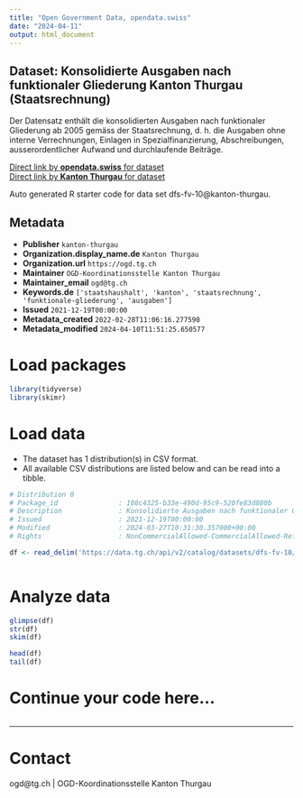 ```yaml
---
title: "Open Government Data, opendata.swiss"
date: "2024-04-11"
output: html_document
---
```


## Dataset: Konsolidierte Ausgaben nach funktionaler Gliederung Kanton Thurgau (Staatsrechnung)

Der Datensatz enthält die konsolidierten Ausgaben nach funktionaler Gliederung ab 2005 gemäss der Staatsrechnung, d. h. die Ausgaben ohne interne Verrechnungen, Einlagen in Spezialfinanzierung, Abschreibungen, ausserordentlicher Aufwand und durchlaufende Beiträge.

[Direct link by **opendata.swiss** for dataset](https://opendata.swiss/de/dataset/konsolidierte-ausgaben-nach-funktionaler-gliederung-kanton-thurgau-staatsrechnung)<br>
[Direct link by **Kanton Thurgau** for dataset](https://data.tg.ch/explore/dataset/dfs-fv-10/)

Auto generated R starter code for data set dfs-fv-10@kanton-thurgau.

## Metadata

- **Publisher** `kanton-thurgau`
- **Organization.display_name.de** `Kanton Thurgau`
- **Organization.url** `https://ogd.tg.ch`
- **Maintainer** `OGD-Koordinationsstelle Kanton Thurgau`
- **Maintainer_email** `ogd@tg.ch`
- **Keywords.de** `['staatshaushalt', 'kanton', 'staatsrechnung', 'funktionale-gliederung', 'ausgaben']`
- **Issued** `2021-12-19T00:00:00`
- **Metadata_created** `2022-02-28T11:06:16.277590`
- **Metadata_modified** `2024-04-10T11:51:25.650577`


# Load packages

```r

library(tidyverse)
library(skimr)

```

# Load data

-   The dataset has 1 distribution(s) in CSV format.
-   All available CSV distributions are listed below and can be read into a tibble.

```r

# Distribution 0
# Package_id               : 108c4325-b33e-490d-95c9-520fe83d880b
# Description              : Konsolidierte Ausgaben nach funktionaler Gliederung Kanton Thurgau (Staatsrechnung) (csv)
# Issued                   : 2021-12-19T00:00:00
# Modified                 : 2024-03-27T10:31:30.357000+00:00
# Rights                   : NonCommercialAllowed-CommercialAllowed-ReferenceRequired

df <- read_delim('https://data.tg.ch/api/v2/catalog/datasets/dfs-fv-10/exports/csv')



```

# Analyze data

```r

glimpse(df)
str(df)
skim(df)

head(df)
tail(df)

```

# Continue your code here...

```r

```

------------------------------------------------------------------------

# Contact

ogd@tg.ch | OGD-Koordinationsstelle Kanton Thurgau
